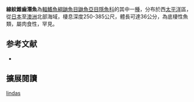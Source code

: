 {{Speciesbox
| image = 
| image_width = 250px
| status = LC
| status_system = IUCN3.1
| genus = Pyramodon
| species = lindas
| authority = Markle & Olney, 1990
| synonyms = 
}}
'''線紋錐齒潛魚'''為[[輻鰭魚綱|輻鰭魚綱]][[鼬魚目|鼬魚目]][[鼬魚亞目|鼬魚亞目]][[隱魚科|隱魚科]]的其中一[[種|種]]，分布於西[[太平洋|太平洋]]區，從[[日本|日本]]至[[澳洲|澳洲]]北部海域，棲息深度250-385公尺，體長可達36公分，為底棲性魚類，屬肉食性，罕見。

== 参考文献 ==
{{reflist}}
*{{FishBase_species|genus=Pyramodon|species=lindas|year=2012|month=7}}

== 擴展閱讀 == 
{{refbegin}}
{{wikispecies-inline|Pyramodon lindas|線紋錐齒潛魚}}
{{refend}}
{{Taxonbar|from=Q2037392}}

[[Category:錐齒潛魚屬|lindas]]


{{魚類小作品}}